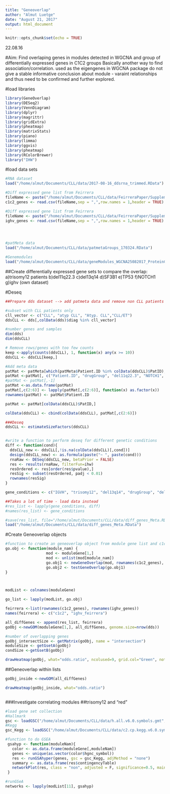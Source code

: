 ```yaml
---
title: "Geneoverlap"
author: "Almut Luetge"
date: "August 21, 2017"
output: html_document
---
```


```r
knitr::opts_chunk$set(echo = TRUE)
```

22.08.16

#Aim: Find overlaping genes in modules detected in WGCNA and group of differentially expressed genes in C1C2 groups
Basically another way to find association/correlation. used as the eigengenes in WGCNA package do not give a stable informative conclusion about module - varaint relationships and thus need to be confirmed and further explored.



#load libraries
```r
library(GeneOverlap)
library(DESeq2)
library(VennDiagram)
library(dplyr)
library(magrittr)
library(gridExtra)
library(pheatmap)
library(matrixStats)
library(piano)
library(limma)
library(ggvis)
library(pheatmap)
library(RColorBrewer)
library("IHW")

```


#load data sets 
```r
#RNA dataset
load("/home/almut/Documents/CLL/data/2017-08-16_ddsrna_trimmed.RData")

#Diff expressed gene list from Feirrera
fileName <- paste("/home/almut/Documents/CLL/data/FeirreraPaper/Supplemental_File2_diffExpGenesC1C2_FC2.csv")
c1c2_genes <- read.csv(fileName,sep = ",",row.names = 1,header = TRUE)

#Diff expressed gene list from Feirrera
fileName <- paste("/home/almut/Documents/CLL/data/FeirreraPaper/Supplemental_File2_diffExpGenesIGHV_FC2.csv")
ighv_genes <- read.csv(fileName,sep = ",",row.names = 1,header = TRUE)




#patMeta data
load("/home/almut/Documents/CLL/data/patmetaGroups_170324.RData") 

#Genemodules
load("/home/almut/Documents/CLL/data/geneModules_WGCNA25082017_ProteinCoding.RData")


```


##Create differentially expressed gene sets to compare the overlap:
a)trisomy12 patients
b)del11q22.3
c)del13q14
d)SF3B1
e)TP53
f)NOTCH1
g)ighv (own dataset)


#Deseq
```r
##Prepare dds dataset --> add patmeta data and remove non CLL patients

#subset with CLL patients only
cll_vector <- c("CLL", "atyp CLL", "Atyp. CLL","CLL/ET")
ddsCLL <- dds[,colData(dds)$diag %in% cll_vector]

#number genes and samples
dim(dds)
dim(ddsCLL)

# Remove rows/genes with too few counts
keep <-apply(counts(ddsCLL), 1, function(x) any(x >= 10))
ddsCLL <- ddsCLL[keep,]

#Add meta data
patMat <- patMeta[which(patMeta$Patient.ID %in% colData(ddsCLL)$PatID),]
patMat <-patMat[, c("Patient.ID", "drugGroup", "del11q22.3", "NOTCH1", "SF3B1", "TP53")]
#patMat <- patMat[,-1]
patMat <-as.data.frame(patMat)
patMat[,c(2:6)] <- lapply(patMat[,c(2:6)], function(x) as.factor(x))
rownames(patMat) <- patMat$Patient.ID

patMat <- patMat[colData(ddsCLL)$PatID,]

colData(ddsCLL) <- cbind(colData(ddsCLL), patMat[,c(2:6)])


```





```r
###Deseq
ddsCLL <- estimateSizeFactors(ddsCLL)


#write a function to perform deseq for different genetic conditions 
diff <- function(cond){
  ddsCLL_new <- ddsCLL[,!is.na(colData(ddsCLL)[,cond])]
  design(ddsCLL_new) <- as.formula(paste("~ ", paste(cond)))
  rnaRaw <- DESeq(ddsCLL_new, betaPrior = FALSE)
  res <- results(rnaRaw, filterFun=ihw)
  resOrdered <- res[order(res$pvalue),]
  resSig <- subset(resOrdered, padj < 0.01)
  rownames(resSig)
}

gene_conditions <- c("IGVH", "trisomy12", "del13q14", "drugGroup", "del11q22.3", "NOTCH1", "SF3B1", "TP53")

##Takes a lot of time - load data instead
#res_list <- lapply(gene_conditions, diff)
#names(res_list) <- gene_conditions

#save(res_list, file="/home/almut/Documents/CLL/data/diff_genes_Meta.RData")
load("/home/almut/Documents/CLL/data/diff_genes_Meta.RData")
```




#Create Geneoverlap objects
```r
#function to create an geneoverlap object from module gene list and c1c2 genes
go.obj <- function(module_nam) {
                  mod <- moduleGene[1,]
                  mod <- unlist(mod[module_nam])
                  go.obj1 <- newGeneOverlap(mod, rownames(c1c2_genes), genome.size=nrow(dds))
                  go.obj2 <- testGeneOverlap(go.obj1)
}



modList <- colnames(moduleGene)

go_list <- lapply(modList, go.obj)

feirrera <-list(rownames(c1c2_genes), rownames(ighv_genes))
names(feirrera) <- c("c1c2", "ighv_feirrera")

all_diffGenes <- append(res_list, feirrera) 
goObj <-newGOM(moduleGene[1,], all_diffGenes, genome.size=nrow(dds))

#number of overlapping genes
goObj_intersectSize <- getMatrix(goObj, name = "intersection")
moduleSize <- getGsetA(goObj)
condSize <-getGsetB(goObj)

drawHeatmap(goObj, what="odds.ratio", ncolused=9, grid.col="Green", note.col="black", adj.p=T)


```
##Geneoverlap within lists
```r
goObj_inside <-newGOM(all_diffGenes)

drawHeatmap(goObj_inside, what="odds.ratio")



```

###Investigate correlating modules
##trisomy12 and "red"
```r
#load gene set collection
#Hallmark
gsc <- loadGSC("/home/almut/Documents/CLL/data/h.all.v6.0.symbols.gmt", type="gmt")
#Kegg
gsc_Kegg <- loadGSC("/home/almut/Documents/CLL/data/c2.cp.kegg.v6.0.symbols.gmt", type="gmt")

#function to do GSEA
 gsahyp <- function(moduleNam){
   color <- as.data.frame(moduleGene[,moduleNam])
   genes <- unique(as.vector(color$hgnc_symbol))
   res <- runGSAhyper(genes, gsc = gsc_Kegg, adjMethod = "none")
   summary <- as.data.frame(res$contingencyTable)
   networkPlot(res, class = "non", adjusted = F, significance=0.5, main = moduleNam)
 }

#runGSeA 
networks <- lapply(modList[11], gsahyp)
 


```




